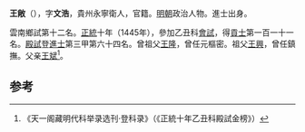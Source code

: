 '''王敞'''（{{bd|1411年||？}}），字'''文浩'''，貴州永寧衛人，官籍。[[明朝|明朝]]政治人物。進士出身。

雲南鄉試第十二名。[[正统_(年号)|正統]]十年（1445年），參加乙丑科[[會試|會試]]，得[[貢士|貢士]]第一百一十一名。[[殿試|殿試]]登[[進士|進士]]第三甲第六十四名。曾祖父[[王隆|王隆]]，曾任元樞密。祖父[[王興|王興]]，曾任鎮撫。父亲[[王斌|王斌]]<ref>《天一阁藏明代科举录选刊·登科录》（《正統十年乙丑科殿試金榜》）</ref>。

==参考==
{{reflist}}
{{明朝人物小作品}}
{{正統十年乙丑科殿試金榜}}